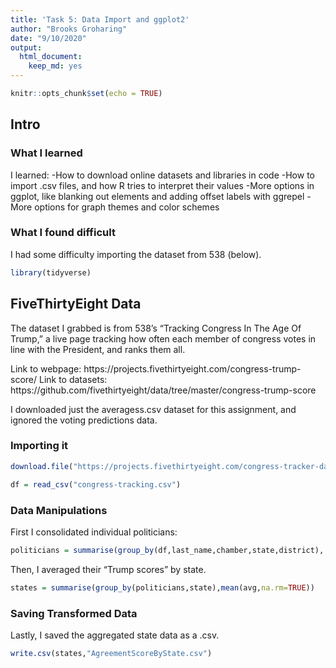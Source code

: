 ```yaml
---
title: 'Task 5: Data Import and ggplot2'
author: "Brooks Groharing"
date: "9/10/2020"
output: 
  html_document: 
    keep_md: yes
---
```


```r
knitr::opts_chunk$set(echo = TRUE)
```

## Intro

### What I learned
I learned:
  -How to download online datasets and libraries in code
  -How to import .csv files, and how R tries to interpret their values 
  -More options in ggplot, like blanking out elements and adding offset labels with ggrepel
  -More options for graph themes and color schemes
  
### What I found difficult
I had some difficulty importing the dataset from 538 (below).

```r
library(tidyverse)
```

## FiveThirtyEight Data

The dataset I grabbed is from 538's "Tracking Congress In The Age Of Trump," a live page tracking how often each member of congress votes in line with the President, and ranks them all.

Link to webpage: https://projects.fivethirtyeight.com/congress-trump-score/
Link to datasets: https://github.com/fivethirtyeight/data/tree/master/congress-trump-score

I downloaded just the averagess.csv dataset for this assignment, and ignored the voting predictions data.

### Importing it

```r
download.file("https://projects.fivethirtyeight.com/congress-tracker-data/csv/averages.csv","congress-tracking.csv")

df = read_csv("congress-tracking.csv")
```

### Data Manipulations

First I consolidated individual politicians:
```r
politicians = summarise(group_by(df,last_name,chamber,state,district), avg = mean(agree_pct,na.rm=TRUE))
```
Then, I averaged their "Trump scores" by state.
```r
states = summarise(group_by(politicians,state),mean(avg,na.rm=TRUE))
```

### Saving Transformed Data
Lastly, I saved the aggregated state data as a .csv.

```r
write.csv(states,"AgreementScoreByState.csv")
```